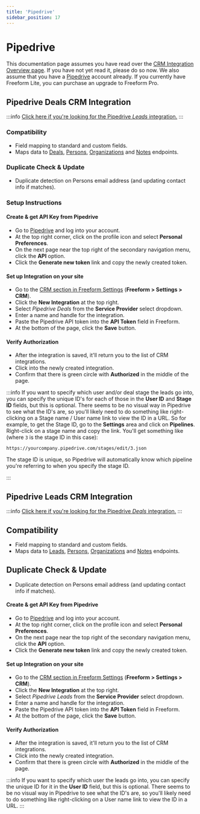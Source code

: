 ```yaml
---
title: 'Pipedrive'
sidebar_position: 17
---
```



# Pipedrive<Badge type="pro" text="Pro" />

This documentation page assumes you have read over the [CRM Integration Overview page](./index.mdx#crm). If you have not yet read it, please do so now. We also assume that you have a [Pipedrive](http://pipedrive.com) account already. If you currently have Freeform Lite, you can purchase an upgrade to Freeform Pro.

## Pipedrive Deals CRM Integration

:::info
[Click here if you're looking for the Pipedrive _Leads_ integration.](#pipedrive-leads-crm-integration)
:::

### Compatibility

- Field mapping to standard and custom fields.
- Maps data to [Deals](https://developers.pipedrive.com/docs/api/v1/#!/Deals), [Persons](https://developers.pipedrive.com/docs/api/v1/#!/Persons), [Organizations](https://developers.pipedrive.com/docs/api/v1/#!/Organizations) and [Notes](https://developers.pipedrive.com/docs/api/v1/#!/Notes) endpoints.

### Duplicate Check & Update

- Duplicate detection on Persons email address (and updating contact info if matches).

### Setup Instructions

<VerticalStepWrapper>

<StepMarkdown>

#### Create & get API Key from Pipedrive

- Go to [Pipedrive](http://pipedrive.com) and log into your account.
- At the top right corner, click on the profile icon and select **Personal Preferences**.
- On the next page near the top right of the secondary navigation menu, click the **API** option.
- Click the **Generate new token** link and copy the newly created token.

</StepMarkdown>

<StepMarkdown>

#### Set up Integration on your site

- Go to the [CRM section in Freeform Settings](../configuration/settings.mdx#crm) (**Freeform > Settings > CRM**).
- Click the **New Integration** at the top right.
- Select _Pipedrive Deals_ from the **Service Provider** select dropdown.
- Enter a name and handle for the integration.
- Paste the Pipedrive API token into the **API Token** field in Freeform.
- At the bottom of the page, click the **Save** button.

</StepMarkdown>

<StepMarkdown>

#### Verify Authorization

- After the integration is saved, it'll return you to the list of CRM integrations.
- Click into the newly created integration.
- Confirm that there is green circle with **Authorized** in the middle of the page.

</StepMarkdown>

</VerticalStepWrapper>

:::info
If you want to specify which user and/or deal stage the leads go into, you can specify the unique ID's for each of those in the **User ID** and **Stage ID** fields, but this is optional. There seems to be no visual way in Pipedrive to see what the ID's are, so you'll likely need to do something like right-clicking on a Stage name / User name link to view the ID in a URL. So for example, to get the Stage ID, go to the **Settings** area and click on **Pipelines**. Right-click on a stage name and copy the link. You'll get something like (where `3` is the stage ID in this case):

`https://yourcompany.pipedrive.com/stages/edit/3.json`

The stage ID is unique, so Pipedrive will automatically know which pipeline you're referring to when you specify the stage ID.

:::

## Pipedrive Leads CRM Integration

:::info
[Click here if you're looking for the Pipedrive _Deals_ integration.](#pipedrive-deals-crm-integration)
:::

## Compatibility

- Field mapping to standard and custom fields.
- Maps data to [Leads](https://developers.pipedrive.com/docs/api/v1/#!/Leads), [Persons](https://developers.pipedrive.com/docs/api/v1/#!/Persons), [Organizations](https://developers.pipedrive.com/docs/api/v1/#!/Organizations) and [Notes](https://developers.pipedrive.com/docs/api/v1/#!/Notes) endpoints.

## Duplicate Check & Update

- Duplicate detection on Persons email address (and updating contact info if matches).

<VerticalStepWrapper>

<StepMarkdown>

#### Create & get API Key from Pipedrive

- Go to [Pipedrive](http://pipedrive.com) and log into your account.
- At the top right corner, click on the profile icon and select **Personal Preferences**.
- On the next page near the top right of the secondary navigation menu, click the **API** option.
- Click the **Generate new token** link and copy the newly created token.

</StepMarkdown>

<StepMarkdown>

#### Set up Integration on your site

- Go to the [CRM section in Freeform Settings](../configuration/settings.mdx#crm) (**Freeform > Settings > CRM**).
- Click the **New Integration** at the top right.
- Select _Pipedrive Leads_ from the **Service Provider** select dropdown.
- Enter a name and handle for the integration.
- Paste the Pipedrive API token into the **API Token** field in Freeform.
- At the bottom of the page, click the **Save** button.

</StepMarkdown>

<StepMarkdown>

#### Verify Authorization

- After the integration is saved, it'll return you to the list of CRM integrations.
- Click into the newly created integration.
- Confirm that there is green circle with **Authorized** in the middle of the page.

</StepMarkdown>

</VerticalStepWrapper>

:::info
If you want to specify which user the leads go into, you can specify the unique ID for it in the **User ID** field, but this is optional. There seems to be no visual way in Pipedrive to see what the ID's are, so you'll likely need to do something like right-clicking on a User name link to view the ID in a URL.
:::
